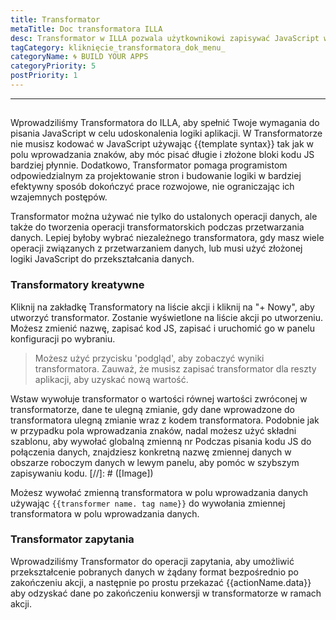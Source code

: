 ```yaml
---
title: Transformator
metaTitle: Doc transformatora ILLA
desc: Transformator w ILLA pozwala użytkownikowi zapisywać JavaScript w celu udoskonalenia logiki aplikacji
tagCategory: kliknięcie_transformatora_dok_menu_
categoryName: 🌀 BUILD YOUR APPS
categoryPriority: 5
postPriority: 1
---
```


* * *

## <Heading hidden>Transformator</Heading>

Wprowadziliśmy Transformatora do ILLA, aby spełnić Twoje wymagania do pisania JavaScript w celu udoskonalenia logiki aplikacji. W Transformatorze nie musisz kodować w JavaScript używając {{template syntax}} tak jak w polu wprowadzania znaków, aby móc pisać długie i złożone bloki kodu JS bardziej płynnie. Dodatkowo, Transformator pomaga programistom odpowiedzialnym za projektowanie stron i budowanie logiki w bardziej efektywny sposób dokończyć prace rozwojowe, nie ograniczając ich wzajemnych postępów.

Transformator można używać nie tylko do ustalonych operacji danych, ale także do tworzenia operacji transformatorskich podczas przetwarzania danych. Lepiej byłoby wybrać niezależnego transformatora, gdy masz wiele operacji związanych z przetwarzaniem danych, lub musi użyć złożonej logiki JavaScript do przekształcania danych.

### Transformatory kreatywne

Kliknij na zakładkę Transformatory na liście akcji i kliknij na "+ Nowy", aby utworzyć transformator. Zostanie wyświetlone na liście akcji po utworzeniu. Możesz zmienić nazwę, zapisać kod JS, zapisać i uruchomić go w panelu konfiguracji po wybraniu.

> Możesz użyć przycisku 'podgląd', aby zobaczyć wyniki transformatora. Zauważ, że musisz zapisać transformator dla reszty aplikacji, aby uzyskać nową wartość.

Wstaw wywołuje transformator o wartości równej wartości zwróconej w transformatorze, dane te ulegną zmianie, gdy dane wprowadzone do transformatora ulegną zmianie wraz z kodem transformatora. Podobnie jak w przypadku pola wprowadzania znaków, nadal możesz użyć składni szablonu, aby wywołać globalną zmienną nr Podczas pisania kodu JS do połączenia danych, znajdziesz konkretną nazwę zmiennej danych w obszarze roboczym danych w lewym panelu, aby pomóc w szybszym zapisywaniu kodu.
[//]\: # ([Image])

Możesz wywołać zmienną transformatora w polu wprowadzania danych używając `{{transformer name. tag name}}` do wywołania zmiennej transformatora w polu wprowadzania danych.

### Transformator zapytania

Wprowadziliśmy Transformator do operacji zapytania, aby umożliwić przekształcenie pobranych danych w żądany format bezpośrednio po zakończeniu akcji, a następnie po prostu przekazać {{actionName.data}} aby odzyskać dane po zakończeniu konwersji w transformatorze w ramach akcji.
